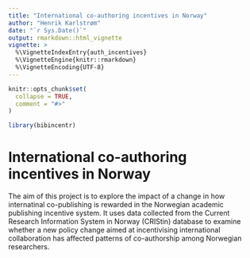 ```yaml
---
title: "International co-authoring incentives in Norway"
author: "Henrik Karlstrøm"
date: "`r Sys.Date()`"
output: rmarkdown::html_vignette
vignette: >
  %\VignetteIndexEntry{auth_incentives}
  %\VignetteEngine{knitr::rmarkdown}
  %\VignetteEncoding{UTF-8}
---
```


```r
knitr::opts_chunk$set(
  collapse = TRUE,
  comment = "#>"
)
```

```r
library(bibincentr)
```

# International co-authoring incentives in Norway

The aim of this project is to explore the impact of a change in how internatinal co-publishing is rewarded in the Norwegian academic publishing incentive system. It uses data collected from the Current Research Information System in Norway (CRIStin) database to examine whether a new policy change aimed at incentivising international collaboration has affected patterns of co-authorship among Norwegian researchers.